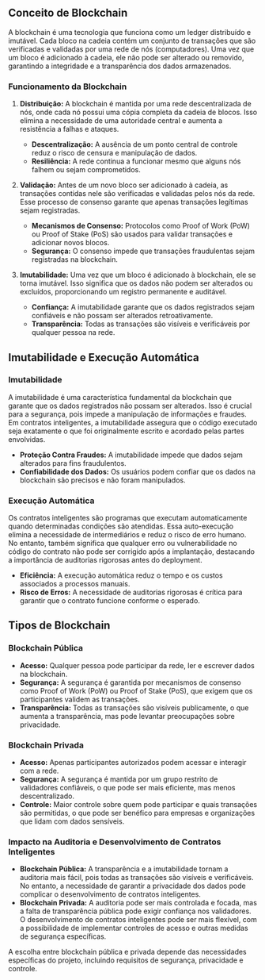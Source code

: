 ## Conceito de Blockchain

A blockchain é uma tecnologia que funciona como um ledger distribuído e imutável. Cada bloco na cadeia contém um conjunto de transações que são verificadas e validadas por uma rede de nós (computadores). Uma vez que um bloco é adicionado à cadeia, ele não pode ser alterado ou removido, garantindo a integridade e a transparência dos dados armazenados.

### Funcionamento da Blockchain

1. **Distribuição:** A blockchain é mantida por uma rede descentralizada de nós, onde cada nó possui uma cópia completa da cadeia de blocos. Isso elimina a necessidade de uma autoridade central e aumenta a resistência a falhas e ataques.

   - **Descentralização:** A ausência de um ponto central de controle reduz o risco de censura e manipulação de dados.
   - **Resiliência:** A rede continua a funcionar mesmo que alguns nós falhem ou sejam comprometidos.

2. **Validação:** Antes de um novo bloco ser adicionado à cadeia, as transações contidas nele são verificadas e validadas pelos nós da rede. Esse processo de consenso garante que apenas transações legítimas sejam registradas.

   - **Mecanismos de Consenso:** Protocolos como Proof of Work (PoW) ou Proof of Stake (PoS) são usados para validar transações e adicionar novos blocos.
   - **Segurança:** O consenso impede que transações fraudulentas sejam registradas na blockchain.

3. **Imutabilidade:** Uma vez que um bloco é adicionado à blockchain, ele se torna imutável. Isso significa que os dados não podem ser alterados ou excluídos, proporcionando um registro permanente e auditável.

   - **Confiança:** A imutabilidade garante que os dados registrados sejam confiáveis e não possam ser alterados retroativamente.
   - **Transparência:** Todas as transações são visíveis e verificáveis por qualquer pessoa na rede.

## Imutabilidade e Execução Automática

### Imutabilidade

A imutabilidade é uma característica fundamental da blockchain que garante que os dados registrados não possam ser alterados. Isso é crucial para a segurança, pois impede a manipulação de informações e fraudes. Em contratos inteligentes, a imutabilidade assegura que o código executado seja exatamente o que foi originalmente escrito e acordado pelas partes envolvidas.

- **Proteção Contra Fraudes:** A imutabilidade impede que dados sejam alterados para fins fraudulentos.
- **Confiabilidade dos Dados:** Os usuários podem confiar que os dados na blockchain são precisos e não foram manipulados.

### Execução Automática

Os contratos inteligentes são programas que executam automaticamente quando determinadas condições são atendidas. Essa auto-execução elimina a necessidade de intermediários e reduz o risco de erro humano. No entanto, também significa que qualquer erro ou vulnerabilidade no código do contrato não pode ser corrigido após a implantação, destacando a importância de auditorias rigorosas antes do deployment.

- **Eficiência:** A execução automática reduz o tempo e os custos associados a processos manuais.
- **Risco de Erros:** A necessidade de auditorias rigorosas é crítica para garantir que o contrato funcione conforme o esperado.

## Tipos de Blockchain

### Blockchain Pública

- **Acesso:** Qualquer pessoa pode participar da rede, ler e escrever dados na blockchain.
- **Segurança:** A segurança é garantida por mecanismos de consenso como Proof of Work (PoW) ou Proof of Stake (PoS), que exigem que os participantes validem as transações.
- **Transparência:** Todas as transações são visíveis publicamente, o que aumenta a transparência, mas pode levantar preocupações sobre privacidade.

### Blockchain Privada

- **Acesso:** Apenas participantes autorizados podem acessar e interagir com a rede.
- **Segurança:** A segurança é mantida por um grupo restrito de validadores confiáveis, o que pode ser mais eficiente, mas menos descentralizado.
- **Controle:** Maior controle sobre quem pode participar e quais transações são permitidas, o que pode ser benéfico para empresas e organizações que lidam com dados sensíveis.

### Impacto na Auditoria e Desenvolvimento de Contratos Inteligentes

- **Blockchain Pública:** A transparência e a imutabilidade tornam a auditoria mais fácil, pois todas as transações são visíveis e verificáveis. No entanto, a necessidade de garantir a privacidade dos dados pode complicar o desenvolvimento de contratos inteligentes.
- **Blockchain Privada:** A auditoria pode ser mais controlada e focada, mas a falta de transparência pública pode exigir confiança nos validadores. O desenvolvimento de contratos inteligentes pode ser mais flexível, com a possibilidade de implementar controles de acesso e outras medidas de segurança específicas.

A escolha entre blockchain pública e privada depende das necessidades específicas do projeto, incluindo requisitos de segurança, privacidade e controle.

